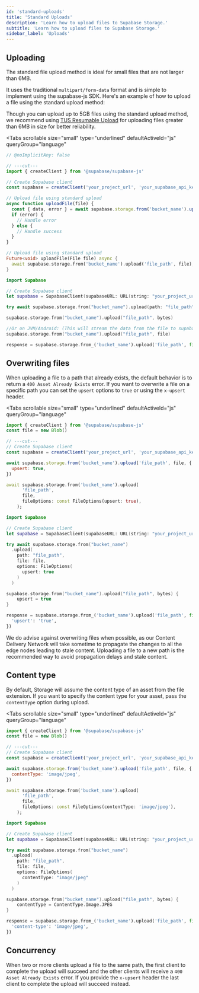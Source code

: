 ```yaml
---
id: 'standard-uploads'
title: 'Standard Uploads'
description: 'Learn how to upload files to Supabase Storage.'
subtitle: 'Learn how to upload files to Supabase Storage.'
sidebar_label: 'Uploads'
---
```


## Uploading

The standard file upload method is ideal for small files that are not larger than 6MB.

It uses the traditional `multipart/form-data` format and is simple to implement using the supabase-js SDK. Here's an example of how to upload a file using the standard upload method:

<Admonition type="note">

Though you can upload up to 5GB files using the standard upload method, we recommend using [TUS Resumable Upload](/docs/guides/storage/uploads/resumable-uploads) for uploading files greater than 6MB in size for better reliability.

</Admonition>

<Tabs
  scrollable
  size="small"
  type="underlined"
  defaultActiveId="js"
  queryGroup="language"
>
<TabPanel id="js" label="JavaScript">

```javascript
// @noImplicitAny: false

// ---cut---
import { createClient } from '@supabase/supabase-js'

// Create Supabase client
const supabase = createClient('your_project_url', 'your_supabase_api_key')

// Upload file using standard upload
async function uploadFile(file) {
  const { data, error } = await supabase.storage.from('bucket_name').upload('file_path', file)
  if (error) {
    // Handle error
  } else {
    // Handle success
  }
}
```

</TabPanel>
<TabPanel id="dart" label="Dart">

```dart
// Upload file using standard upload
Future<void> uploadFile(File file) async {
  await supabase.storage.from('bucket_name').upload('file_path', file);
}
```

</TabPanel>
<TabPanel id="swift" label="Swift">

```swift
import Supabase

// Create Supabase client
let supabase = SupabaseClient(supabaseURL: URL(string: "your_project_url")!, supabaseKey: "your_supabase_api_key")

try await supabase.storage.from("bucket_name").upload(path: "file_path", file: file)
```

</TabPanel>
<TabPanel id="kotlin" label="Kotlin">

```kotlin
supabase.storage.from("bucket_name").upload("file_path", bytes)

//Or on JVM/Android: (This will stream the data from the file to supabase)
supabase.storage.from("bucket_name").upload("file_path", file)
```

</TabPanel>
<TabPanel id="python" label="Python">

```python
response = supabase.storage.from_('bucket_name').upload('file_path', file)
```

</TabPanel>
</Tabs>

## Overwriting files

When uploading a file to a path that already exists, the default behavior is to return a `400 Asset Already Exists` error.
If you want to overwrite a file on a specific path you can set the `upsert` options to `true` or using the `x-upsert` header.

<Tabs
  scrollable
  size="small"
  type="underlined"
  defaultActiveId="js"
  queryGroup="language"
>
<TabPanel id="js" label="JavaScript">

```javascript
import { createClient } from '@supabase/supabase-js'
const file = new Blob()

// ---cut---
// Create Supabase client
const supabase = createClient('your_project_url', 'your_supabase_api_key')

await supabase.storage.from('bucket_name').upload('file_path', file, {
  upsert: true,
})
```

</TabPanel>
<TabPanel id="dart" label="Dart">

```dart
await supabase.storage.from('bucket_name').upload(
      'file_path',
      file,
      fileOptions: const FileOptions(upsert: true),
    );
```

</TabPanel>
<TabPanel id="swift" label="Swift">

```swift
import Supabase

// Create Supabase client
let supabase = SupabaseClient(supabaseURL: URL(string: "your_project_url")!, supabaseKey: "your_supabase_api_key")

try await supabase.storage.from("bucket_name")
  .upload(
    path: "file_path",
    file: file,
    options: FileOptions(
      upsert: true
    )
  )
```

</TabPanel>
<TabPanel id="kotlin" label="Kotlin">

```kotlin
supabase.storage.from("bucket_name").upload("file_path", bytes) {
    upsert = true
}
```

</TabPanel>
<TabPanel id="python" label="Python">

```python
response = supabase.storage.from_('bucket_name').upload('file_path', file, {
  'upsert': 'true',
})
```

</TabPanel>
</Tabs>

We do advise against overwriting files when possible, as our Content Delivery Network will take sometime to propagate the changes to all the edge nodes leading to stale content.
Uploading a file to a new path is the recommended way to avoid propagation delays and stale content.

## Content type

By default, Storage will assume the content type of an asset from the file extension. If you want to specify the content type for your asset, pass the `contentType` option during upload.

<Tabs
  scrollable
  size="small"
  type="underlined"
  defaultActiveId="js"
  queryGroup="language"
>
<TabPanel id="js" label="JavaScript">

```javascript
import { createClient } from '@supabase/supabase-js'
const file = new Blob()

// ---cut---
// Create Supabase client
const supabase = createClient('your_project_url', 'your_supabase_api_key')

await supabase.storage.from('bucket_name').upload('file_path', file, {
  contentType: 'image/jpeg',
})
```

</TabPanel>
<TabPanel id="dart" label="Dart">

```dart
await supabase.storage.from('bucket_name').upload(
      'file_path',
      file,
      fileOptions: const FileOptions(contentType: 'image/jpeg'),
    );
```

</TabPanel>
<TabPanel id="swift" label="Swift">

```swift
import Supabase

// Create Supabase client
let supabase = SupabaseClient(supabaseURL: URL(string: "your_project_url")!, supabaseKey: "your_supabase_api_key")

try await supabase.storage.from("bucket_name")
  .upload(
    path: "file_path",
    file: file,
    options: FileOptions(
      contentType: "image/jpeg"
    )
  )
```

</TabPanel>
<TabPanel id="kotlin" label="Kotlin">

```kotlin
supabase.storage.from("bucket_name").upload("file_path", bytes) {
    contentType = ContentType.Image.JPEG
}
```

</TabPanel>
<TabPanel id="python" label="Python">

```python
response = supabase.storage.from_('bucket_name').upload('file_path', file, {
  'content-type': 'image/jpeg',
})
```

</TabPanel>
</Tabs>

## Concurrency

When two or more clients upload a file to the same path, the first client to complete the upload will succeed and the other clients will receive a `400 Asset Already Exists` error.
If you provide the `x-upsert` header the last client to complete the upload will succeed instead.

